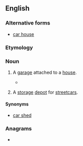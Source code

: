 {{also|car-house}}
==English==

===Alternative forms===
* [[car house]]

===Etymology===
{{compound|en|car|house}}

===Noun===
{{en-noun}}

# {{tea room-sense|en}} {{lb|en|US|South|South Midland}} A [[garage]] attached to a [[house]].
#* {{quote-text|en|year=1960|author={{w|Harper Lee}}|title={{w|To Kill a Mockingbird}}| chapter=10| passage=Atticus killed the engine in the driveway and coasted to the '''carhouse'''}}
# {{lb|en|US|dated}} A [[storage]] [[depot]] for [[streetcar]]s.

====Synonyms====
* {{sense|garage}} [[car shed]]

===Anagrams===
* {{anagrams|en|a=acehorsu|housecar}}
